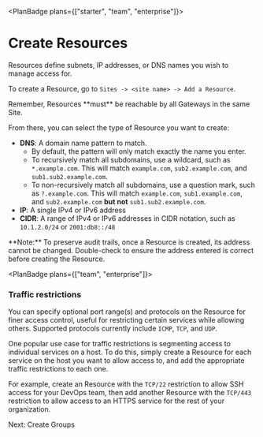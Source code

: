 
<PlanBadge plans={["starter", "team", "enterprise"]}>

# Create Resources

</PlanBadge>

Resources define subnets, IP addresses, or DNS names you wish to manage access
for.

To create a Resource, go to `Sites -> <site name> -> Add a Resource`.

<Alert color="info">
  Remember, Resources **must** be reachable by all Gateways in the same Site.
</Alert>

From there, you can select the type of Resource you want to create:

- **DNS**: A domain name pattern to match.
  - By default, the pattern will only match exactly the name you enter.
  - To recursively match all subdomains, use a wildcard, such as
    `*.example.com`. This will match `example.com`, `sub2.example.com`, and
    `sub1.sub2.example.com`.
  - To non-recursively match all subdomains, use a question mark, such as
    `?.example.com`. This will match `example.com`, `sub1.example.com`, and
    `sub2.example.com` **but not** `sub1.sub2.example.com`.
- **IP**: A single IPv4 or IPv6 address
- **CIDR**: A range of IPv4 or IPv6 addresses in CIDR notation, such as
  `10.1.2.0/24` or `2001:db8::/48`

<Alert color="warning">
  **Note:** To preserve audit trails, once a Resource is created, its address
  cannot be changed. Double-check to ensure the address entered is correct
  before creating the Resource.
</Alert>

<PlanBadge plans={["team", "enterprise"]}>

### Traffic restrictions

</PlanBadge>

You can specify optional port range(s) and protocols on the Resource for finer
access control, useful for restricting certain services while allowing others.
Supported protocols currently include `ICMP`, `TCP`, and `UDP`.

One popular use case for traffic restrictions is segmenting access to individual
services on a host. To do this, simply create a Resource for each service on the
host you want to allow access to, and add the appropriate traffic restrictions
to each one.

For example, create an Resource with the `TCP/22` restriction to allow SSH
access for your DevOps team, then add another Resource with the `TCP/443`
restriction to allow access to an HTTPS service for the rest of your
organization.

<NextStep href="/kb/deploy/groups">Next: Create Groups</NextStep>

<SupportOptions />
